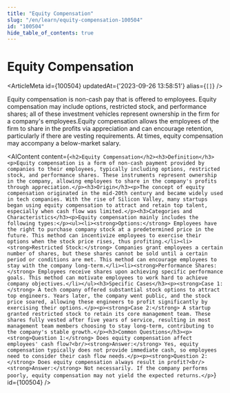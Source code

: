 ```yaml
---
title: "Equity Compensation"
slug: "/en/learn/equity-compensation-100504"
id: "100504"
hide_table_of_contents: true
---
```



# Equity Compensation

<ArticleMeta id={100504} updatedAt={'2023-09-26 13:58:51'} alias={`[]`} />
<div className='border-solid border-b border-t-0 my-4 border-[var(--ifm-color-gray-300)]' />

Equity compensation is non-cash pay that is offered to employees. Equity compensation may include options, restricted stock, and performance shares; all of these investment vehicles represent ownership in the firm for a company's employees.Equity compensation allows the employees of the firm to share in the profits via appreciation and can encourage retention, particularly if there are vesting requirements. At times, equity compensation may accompany a below-market salary.

<AIContent content={`<h2>Equity Compensation</h2><h3>Definition</h3><p>Equity compensation is a form of non-cash payment provided by companies to their employees, typically including options, restricted stock, and performance shares. These instruments represent ownership in the company, allowing employees to share in the company's profits through appreciation.</p><h3>Origin</h3><p>The concept of equity compensation originated in the mid-20th century and became widely used in tech companies. With the rise of Silicon Valley, many startups began using equity compensation to attract and retain top talent, especially when cash flow was limited.</p><h3>Categories and Characteristics</h3><p>Equity compensation mainly includes the following types:</p><ul><li><strong>Options:</strong> Employees have the right to purchase company stock at a predetermined price in the future. This method can incentivize employees to exercise their options when the stock price rises, thus profiting.</li><li><strong>Restricted Stock:</strong> Companies grant employees a certain number of shares, but these shares cannot be sold until a certain period or conditions are met. This method can encourage employees to stay with the company long-term.</li><li><strong>Performance Shares:</strong> Employees receive shares upon achieving specific performance goals. This method can motivate employees to work hard to achieve company objectives.</li></ul><h3>Specific Cases</h3><p><strong>Case 1:</strong> A tech company offered substantial stock options to attract top engineers. Years later, the company went public, and the stock price soared, allowing these engineers to profit significantly by exercising their options.</p><p><strong>Case 2:</strong> A startup granted restricted stock to retain its core management team. These shares fully vested after five years of service, resulting in most management team members choosing to stay long-term, contributing to the company's stable growth.</p><h3>Common Questions</h3><p><strong>Question 1:</strong> Does equity compensation affect employees' cash flow?<br/><strong>Answer:</strong> Yes, equity compensation typically does not provide immediate cash, so employees need to consider their cash flow needs.</p><p><strong>Question 2:</strong> Does equity compensation always result in profit?<br/><strong>Answer:</strong> Not necessarily. If the company performs poorly, equity compensation may not yield the expected returns.</p>`} id={100504} />
